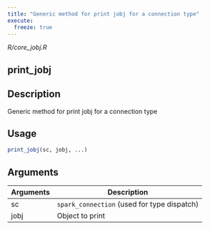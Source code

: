 ```yaml
---
title: "Generic method for print jobj for a connection type"
execute:
  freeze: true
---
```


*R/core_jobj.R*

## print_jobj

## Description
Generic method for print jobj for a connection type 


## Usage
```r
print_jobj(sc, jobj, ...) 
```

## Arguments
|Arguments|Description|
|---|---|
| sc | `spark_connection` (used for type dispatch) |
| jobj | Object to print |







